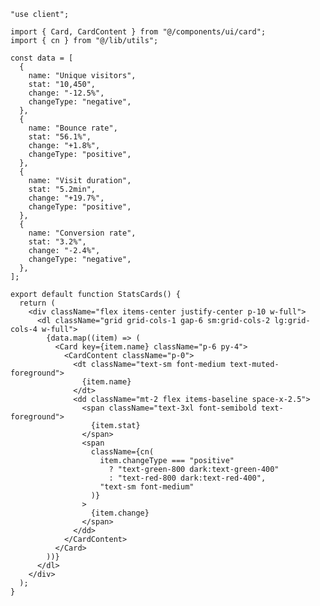 ````tsx
"use client";

import { Card, CardContent } from "@/components/ui/card";
import { cn } from "@/lib/utils";

const data = [
  {
    name: "Unique visitors",
    stat: "10,450",
    change: "-12.5%",
    changeType: "negative",
  },
  {
    name: "Bounce rate",
    stat: "56.1%",
    change: "+1.8%",
    changeType: "positive",
  },
  {
    name: "Visit duration",
    stat: "5.2min",
    change: "+19.7%",
    changeType: "positive",
  },
  {
    name: "Conversion rate",
    stat: "3.2%",
    change: "-2.4%",
    changeType: "negative",
  },
];

export default function StatsCards() {
  return (
    <div className="flex items-center justify-center p-10 w-full">
      <dl className="grid grid-cols-1 gap-6 sm:grid-cols-2 lg:grid-cols-4 w-full">
        {data.map((item) => (
          <Card key={item.name} className="p-6 py-4">
            <CardContent className="p-0">
              <dt className="text-sm font-medium text-muted-foreground">
                {item.name}
              </dt>
              <dd className="mt-2 flex items-baseline space-x-2.5">
                <span className="text-3xl font-semibold text-foreground">
                  {item.stat}
                </span>
                <span
                  className={cn(
                    item.changeType === "positive"
                      ? "text-green-800 dark:text-green-400"
                      : "text-red-800 dark:text-red-400",
                    "text-sm font-medium"
                  )}
                >
                  {item.change}
                </span>
              </dd>
            </CardContent>
          </Card>
        ))}
      </dl>
    </div>
  );
}
````